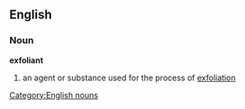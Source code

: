 ==English==
=== Noun ===
[[Category:English nouns]]
'''exfoliant'''
# an agent or substance used for the process of [[exfoliation]]